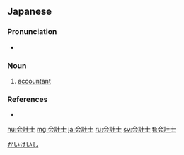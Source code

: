 {{also|會計士}}
==Japanese==
{{ja-kanjitab|かい|けい|し|yomi=on}}

===Pronunciation===
* {{ja-pron|かいけいし|y=o|acc=3|acc_ref=NHK}}

===Noun===
{{ja-noun|かいけいし|kyu=會計士}}

# [[accountant]]
#: {{ja-usex|彼女は'''会計士'''の資格を持っている。|かのじょ は '''かいけいし''' の しかく を もっている。|She is certified as an accountant.}}

===References===
<references/>
* {{R:Shogakukan}}

[[Category:ja:Occupations|かいけいし]]

[[hu:会計士]]
[[mg:会計士]]
[[ja:会計士]]
[[ru:会計士]]
[[sv:会計士]]
[[tl:会計士]]